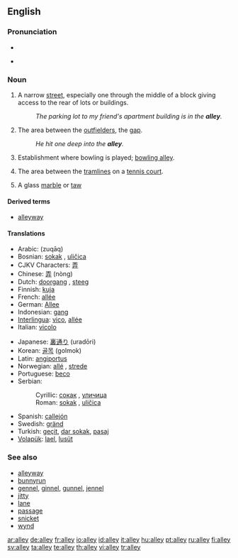 ==English==
{{wikipedia}}

===Pronunciation===
* {{audio|en-us-alley.ogg|Audio (US)}}

* {{rhymes|æli}}

===Noun===
{{en-noun}}

# A narrow [[street]], especially one through the middle of a block giving access to the rear of lots or buildings.
#: ''The parking lot to my friend's apartment building is in the '''alley'''.''
# {{baseball}} The area between the [[outfielder]]s, the [[gap]].
#: ''He hit one deep into the '''alley'''.''
# {{bowling}} Establishment where bowling is played; [[bowling alley]].
# {{tennis}} The area between the [[tramlines]] on a [[tennis court]].
# A glass [[marble]] or [[taw]]

====Derived terms====
* [[alleyway]]

====Translations====
{{top}}
* Arabic: {{Arab|[[زقاق]]}} (zuqāq) {{m}}
* Bosnian: [[sokak#Bosnian|sokak]] {{m}}, [[uličica#Bosnian|uličica]] {{f}}
* CJKV Characters: [[弄]]
* Chinese: [[弄]] (nòng)
* Dutch: [[doorgang]] {{m}}, [[steeg]] {{f}}
* Finnish: [[kuja]]
* French: [[allée]] {{f}}
* German: [[Allee]] {{f}}
* Indonesian: [[gang]]
* [[Interlingua]]: [[vico]], [[allée]]
* Italian: [[vicolo]] {{m}}
{{mid}}
* Japanese: [[裏通り]] (uradōri)
* Korean: [[골목]] (golmok)
* Latin: [[angiportus]] {{m}}
* Norwegian: [[allé]] {{m}}, [[strede]] {{n}}
* Portuguese: [[beco]] {{m}}
* Serbian:
*: Cyrillic: [[сокак#Serbian|сокак]] {{m}}, [[уличица#Serbian|уличица]] {{f}}
*: Roman: [[sokak#Serbian|sokak]] {{m}}, [[uličica#Serbian|uličica]] {{f}}
* Spanish: [[callejón]] {{m}}
* Swedish: [[gränd]] {{c}}
* Turkish: [[geçit]], [[dar sokak]], [[pasaj]]
* [[Volapük]]: [[lael]], [[lusüt]]
{{bottom}}

===See also===
* [[alleyway]]
* [[bunnyrun]]
* [[gennel]], [[ginnel]], [[gunnel]], [[jennel]]
* [[jitty]]
* [[lane]]
* [[passage]]
* [[snicket]]
* [[wynd]]

[[ar:alley]]
[[de:alley]]
[[fr:alley]]
[[io:alley]]
[[id:alley]]
[[it:alley]]
[[hu:alley]]
[[pt:alley]]
[[ru:alley]]
[[fi:alley]]
[[sv:alley]]
[[ta:alley]]
[[te:alley]]
[[th:alley]]
[[vi:alley]]
[[tr:alley]]